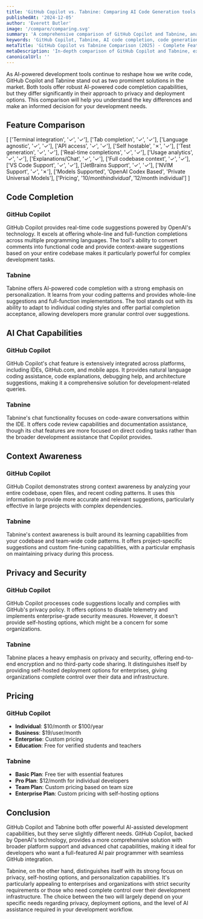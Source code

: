 ```yaml
---
title: 'GitHub Copilot vs. Tabnine: Comparing AI Code Generation tools (2025)'
publishedAt: '2024-12-05'
author: 'Everett Butler'
image: '/compare/comparing.svg'
summary: 'A comprehensive comparison of GitHub Copilot and Tabnine, analyzing their features, capabilities, and pricing to help developers choose the right AI coding assistant.'
keywords: 'GitHub Copilot, Tabnine, AI code completion, code generation, developer tools, IDE integration, AI coding assistant, code suggestions'
metaTitle: 'GitHub Copilot vs Tabnine Comparison (2025) - Complete Feature Analysis'
metaDescription: 'In-depth comparison of GitHub Copilot and Tabnine, examining their features, pricing, and capabilities to help developers choose the best AI coding assistant for their needs.'
canonicalUrl: ''
---
```


As AI-powered development tools continue to reshape how we write code, GitHub Copilot and Tabnine stand out as two prominent solutions in the market. Both tools offer robust AI-powered code completion capabilities, but they differ significantly in their approach to privacy and deployment options. This comparison will help you understand the key differences and make an informed decision for your development needs.

## Feature Comparison

[
   ['Terminal integration', '✓', '✓'],
   ['Tab completion', '✓', '✓'],
   ['Language agnostic', '✓', '✓'],
   ['API access', '✓', '✓'],
   ['Self hostable', '✗', '✓'],
   ['Test generation', '✓', '✓'],
   ['Real-time completions', '✓', '✓'],
   ['Usage analytics', '✓', '✓'],
   ['Explanations/Chat', '✓', '✓'],
   ['Full codebase context', '✓', '✓'],
   ['VS Code Support', '✓', '✓'],
   ['JetBrains Support', '✓', '✓'],
   ['NVIM Support', '✓', '✗'],
   ['Models Supported', 'OpenAI Codex Based', 'Private Universal Models'],
   ['Pricing', '$10/month individual', '$12/month individual']
]

## Code Completion

### GitHub Copilot
GitHub Copilot provides real-time code suggestions powered by OpenAI's technology. It excels at offering whole-line and full-function completions across multiple programming languages. The tool's ability to convert comments into functional code and provide context-aware suggestions based on your entire codebase makes it particularly powerful for complex development tasks.

### Tabnine
Tabnine offers AI-powered code completion with a strong emphasis on personalization. It learns from your coding patterns and provides whole-line suggestions and full-function implementations. The tool stands out with its ability to adapt to individual coding styles and offer partial completion acceptance, allowing developers more granular control over suggestions.

## AI Chat Capabilities

### GitHub Copilot
GitHub Copilot's chat feature is extensively integrated across platforms, including IDEs, GitHub.com, and mobile apps. It provides natural language coding assistance, code explanations, debugging help, and architecture suggestions, making it a comprehensive solution for development-related queries.

### Tabnine
Tabnine's chat functionality focuses on code-aware conversations within the IDE. It offers code review capabilities and documentation assistance, though its chat features are more focused on direct coding tasks rather than the broader development assistance that Copilot provides.

## Context Awareness

### GitHub Copilot
GitHub Copilot demonstrates strong context awareness by analyzing your entire codebase, open files, and recent coding patterns. It uses this information to provide more accurate and relevant suggestions, particularly effective in large projects with complex dependencies.

### Tabnine
Tabnine's context awareness is built around its learning capabilities from your codebase and team-wide code patterns. It offers project-specific suggestions and custom fine-tuning capabilities, with a particular emphasis on maintaining privacy during this process.

## Privacy and Security

### GitHub Copilot
GitHub Copilot processes code suggestions locally and complies with GitHub's privacy policy. It offers options to disable telemetry and implements enterprise-grade security measures. However, it doesn't provide self-hosting options, which might be a concern for some organizations.

### Tabnine
Tabnine places a heavy emphasis on privacy and security, offering end-to-end encryption and no third-party code sharing. It distinguishes itself by providing self-hosted deployment options for enterprises, giving organizations complete control over their data and infrastructure.

## Pricing

### GitHub Copilot
- **Individual**: $10/month or $100/year
- **Business**: $19/user/month
- **Enterprise**: Custom pricing
- **Education**: Free for verified students and teachers

### Tabnine
- **Basic Plan**: Free tier with essential features
- **Pro Plan**: $12/month for individual developers
- **Team Plan**: Custom pricing based on team size
- **Enterprise Plan**: Custom pricing with self-hosting options

## Conclusion

GitHub Copilot and Tabnine both offer powerful AI-assisted development capabilities, but they serve slightly different needs. GitHub Copilot, backed by OpenAI's technology, provides a more comprehensive solution with broader platform support and advanced chat capabilities, making it ideal for developers who want a full-featured AI pair programmer with seamless GitHub integration.

Tabnine, on the other hand, distinguishes itself with its strong focus on privacy, self-hosting options, and personalization capabilities. It's particularly appealing to enterprises and organizations with strict security requirements or those who need complete control over their development infrastructure. The choice between the two will largely depend on your specific needs regarding privacy, deployment options, and the level of AI assistance required in your development workflow.